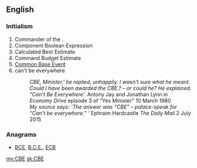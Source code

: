 ==English==

===Initialism===
{{rfc-header|Initialism}}
{{en-initialism}}
# Commander of the {{w|Order of the British Empire}}.
# Component Boolean Expression
# Calculated Best Estimate
# Command Budget Estimate
# [[w:Common Base Event|Common Base Event]]
# can't be everywhere
#: ''CBE, Minister,' he replied, unhappily. I wasn't sure what he meant. Could I have been awarded the CBE.? – or could he? He explained. "Can't Be Everywhere'.''  Antony Jay and Jonathan Lynn in ''Economy Drive'' episode 3 of "Yes Minister" 10 March 1980
#: ''My source says: ‘The answer was “CBE” – palace-speak for “Can’t be everywhere.” ’ '' Ephraim Hardcastle ''The Daily Mail'' 2 July 2015

===Anagrams===
* [[BCE#English|BCE]], [[B.C.E.#English|B.C.E.]], [[ECB#English|ECB]]

[[my:CBE]]
[[sk:CBE]]
